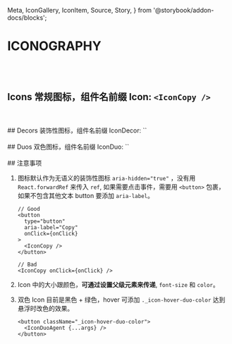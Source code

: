   Meta,
  IconGallery,
  IconItem,
  Source,
  Story,
} from '@storybook/addon-docs/blocks';




<Meta title="Iconography" />

# ICONOGRAPHY

<br />
<br />

## Icons 常规图标，组件名前缀 Icon: `<IconCopy />`

<IconGallery>
  <IconItem name="Close">
    <IconClose />
  </IconItem>
  <IconItem name="Copy">
    <IconCopy />
  </IconItem>
  <IconItem name="Dislike">
    <IconDislike />
  </IconItem>
  <IconItem name="Edit">
    <IconEdit />
  </IconItem>
  <IconItem name="EditBlock">
    <IconEditBlock />
  </IconItem>
  <IconItem name="ExternalLink">
    <IconExternalLink />
  </IconItem>
  <IconItem name="GuideBook">
    <IconGuideBook />
  </IconItem>
  <IconItem name="InternalLink">
    <IconInternalLink />
  </IconItem>
  <IconItem name="Like">
    <IconLike />
  </IconItem>
  <IconItem name="Loading">
    <IconLoading />
  </IconItem>
  <IconItem name="Plus">
    <IconPlus />
  </IconItem>
  <IconItem name="PlusCircle">
    <IconPlusCircle />
  </IconItem>
  <IconItem name="Setting">
    <IconSetting />
  </IconItem>
  <IconItem name="Spark">
    <IconSpark />
  </IconItem>
  <IconItem name="Sync">
    <IconSync />
  </IconItem>
  <IconItem name="Warning">
    <IconWarning />
  </IconItem>
</IconGallery>

<br />
<br />
## Decors 装饰性图标，组件名前缀 IconDecor: `<IconDecorHot />`

<IconGallery>
  <IconItem name="ApiAgent">
    <IconDecorApiAgent />
  </IconItem>
  <IconItem name="ApiWorkflow">
    <IconDecorApiWorkflow />
  </IconItem>
  <IconItem name="Hot">
    <IconDecorHot />
  </IconItem>
  <IconItem name="Make">
    <IconDecorMake />
  </IconItem>
</IconGallery>

<br />
<br />
## Duos 双色图标，组件名前缀 IconDuo: `<IconDuoAgent />`

<IconGallery>
  <IconItem name="Agent">
    <IconDuoAgent className="_icon-hover-duo-color" />
  </IconItem>
  <IconItem name="Credential">
    <IconDuoCredential className="_icon-hover-duo-color" />
  </IconItem>
  <IconItem name="Credit">
    <IconDuoCredit className="_icon-hover-duo-color" />
  </IconItem>
  <IconItem name="Dashboard">
    <IconDuoDashboard className="_icon-hover-duo-color" />
  </IconItem>
  <IconItem name="Eye">
    <IconDuoEye className="_icon-hover-duo-color" />
  </IconItem>
  <IconItem name="Home">
    <IconDuoHome className="_icon-hover-duo-color" />
  </IconItem>
  <IconItem name="Integration">
    <IconDuoIntegration className="_icon-hover-duo-color" />
  </IconItem>
  <IconItem name="Log">
    <IconDuoLog className="_icon-hover-duo-color" />
  </IconItem>
  <IconItem name="Plan">
    <IconDuoPlan className="_icon-hover-duo-color" />
  </IconItem>
  <IconItem name="Play">
    <IconDuoPlay className="_icon-hover-duo-color" />
  </IconItem>
  <IconItem name="Template">
    <IconDuoTemplate className="_icon-hover-duo-color" />
  </IconItem>
  <IconItem name="Workflow">
    <IconDuoWorkflow className="_icon-hover-duo-color" />
  </IconItem>
</IconGallery>

<br />
<br />
## 注意事项

1. 图标默认作为无语义的装饰性图标 `aria-hidden="true"` ，没有用 `React.forwardRef` 来传入 `ref`, 如果需要点击事件，需要用 `<button>` 包裹，如果不包含其他文本 button 要添加 `aria-label`。

   ```tsx
   // Good
   <button
     type="button"
     aria-label="Copy"
     onClick={onClick}
   >
     <IconCopy />
   </button>

   // Bad
   <IconCopy onClick={onClick} />
   ```

2. Icon 中的大小跟颜色，**可通过设置父级元素来传递**, `font-size` 和 `color`。
3. 双色 Icon 目前是黑色 + 绿色，hover 可添加 `._icon-hover-duo-color` 达到悬浮时改色的效果。

   ```tsx
   <button className="_icon-hover-duo-color">
     <IconDuoAgent {...args} />
   </button>
   ```

```

```
